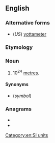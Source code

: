 {{also|yottamètre|yotta-metre}}

==English==

===Alternative forms===
* (''US'') [[yottameter]]

===Etymology===
{{prefix|en|yotta|metre}}

===Noun===
{{en-noun}}

# 10<sup>24</sup> [[metre]]s.

====Synonyms====
* {{l|en|Ym}} (''symbol'')

===Anagrams===
* {{l|en|yottameter}}
* {{l|en|netayotter}}
[[Category:en:SI units]]